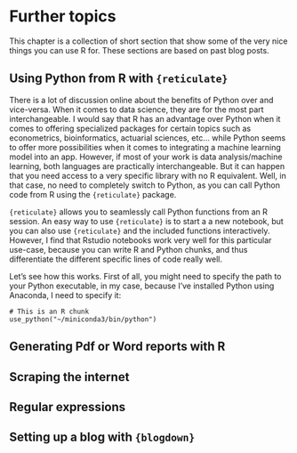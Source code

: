 # Further topics

This chapter is a collection of short section that show some of the very nice things you can use
R for. These sections are based on past blog posts.

## Using Python from R with `{reticulate}`

There is a lot of discussion online about the benefits of Python over and vice-versa. When it comes
to data science, they are for the most part interchangeable. I would say that R has an advantage
over Python when it comes to offering specialized packages for certain topics such as 
econometrics, bioinformatics, actuarial sciences, etc... while Python seems to offer more possibilities
when it comes to integrating a machine learning model into an app. 
However, if most of your work is data analysis/machine learning, both languages are practically
interchangeable. But it can happen that you need access to a very specific library with no R
equivalent. Well, in that case, no need to completely switch to Python, as you can call Python code
from R using the `{reticulate}` package.

`{reticulate}` allows you to seamlessly call Python functions from an R session. An easy way to use
`{reticulate}` is to start a a new notebook, but you can also use `{reticulate}` and the included
functions interactively. However, I find that Rstudio notebooks work very well for this particular
use-case, because you can write R and Python chunks, and thus differentiate the different
specific lines of code really well.

Let's see how this works. First of all, you might need to specify the path to your Python executable,
in my case, because I've installed Python using Anaconda, I need to specify it:

```
# This is an R chunk
use_python("~/miniconda3/bin/python")
```


## Generating Pdf or Word reports with R

## Scraping the internet

## Regular expressions

## Setting up a blog with `{blogdown}`
